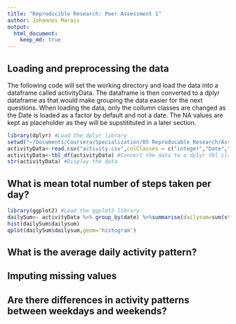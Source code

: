 ```yaml
---
title: "Reproducible Research: Peer Assessment 1"
author: Johannes Marais
output: 
  html_document:
    keep_md: true
---
```



## Loading and preprocessing the data

The following code will set the working directory and load the data into a dataframe called activityData. The dataframe is then converted to a dplyr dataframe as that would make grouping the data easier for the next questions. When loading the data, only the collumn classes are changed as the Date is loaded as a factor by default and not a date. The NA values are kept as placeholder as they will be supstitituted in a later section.

```r
library(dplyr) #Load the dplyr library
setwd("~/Documents/Coursera/Specialization/05 Reproducable Research/Assignment/Assignment 1/RepData_PeerAssessment1") #Set the working directory to the location of the file
activityData<-read.csv("activity.csv",colClasses = c("integer","Date","integer")) #Load the data
activityData<-tbl_df(activityData) #Convert the data to a dplyr tbl class
str(activityData) #Display the data
```

## What is mean total number of steps taken per day?

```r
library(ggplot2) #Load the ggplot2 library
dailySum<- activityData %>% group_by(date) %>%summarise(dailysum=sum(steps,na.rm=TRUE))
hist(dailySum$dailysum)
qplot(dailySum$dailysum,geom='histogram')
```

## What is the average daily activity pattern?



## Imputing missing values



## Are there differences in activity patterns between weekdays and weekends?

